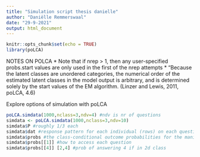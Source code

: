 ```yaml
---
title: "Simulation script thesis danielle"
author: "Daniëlle Remmerswaal"
date: "29-9-2021"
output: html_document
---
```


```r
knitr::opts_chunk$set(echo = TRUE)
library(poLCA)

```

NOTES ON POLCA
* Note that if nrep > 1, then any user-specified probs.start values are only used in the first of the nrep attempts
* "Because the latent classes are unordered categories, the numerical order of the estimated latent classes in the model output is arbitrary, and is determined solely by the start values of the EM algorithm. (Linzer and Lewis, 2011, poLCA, 4.6)


Explore options of simulation with poLCA 
```r
poLCA.simdata(1000,nclass=3,ndv=4) #ndv is nr of questions 
simdata <- poLCA.simdata(1000,nclass=3,ndv=10)
simdata$P #roughly 1/3 each  
simdata$dat #response pattern for each individual (rows) on each question (columns)
simdata$probs #the class-conditional outcome probabilities for the manifest variables
simdata$probs[[1]] #how to access each question
simdata$probs[[4]] [2,4] #prob of answering 4 if in 2d class 

```

